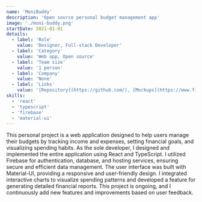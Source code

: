 ```yaml
---
name: 'MoniBuddy'
description: 'Open source personal budget management app'
image: './moni-buddy.png'
startDate: 2021-01-01
details:
  - label: 'Role'
    value: 'Designer, Full-stack Developer'
  - label: 'Category'
    value: 'Web app, Open source'
  - label: 'Team size'
    value: '1 person'
  - label: 'Company'
    value: 'None'
  - label: 'Links'
    value: '[Repository](https://github.com/), [Mockups](https://www.figma.com/), [Demo](https://vercel.com/)'
skills:
  - 'react'
  - 'typescript'
  - 'firebase'
  - 'material-ui'
---
```


This personal project is a web application designed to help users manage their budgets by tracking income and expenses, setting financial goals, and visualizing spending habits. As the sole developer, I designed and implemented the entire application using React and TypeScript. I utilized Firebase for authentication, database, and hosting services, ensuring secure and efficient data management. The user interface was built with Material-UI, providing a responsive and user-friendly design. I integrated interactive charts to visualize spending patterns and developed a feature for generating detailed financial reports. This project is ongoing, and I continuously add new features and improvements based on user feedback.
